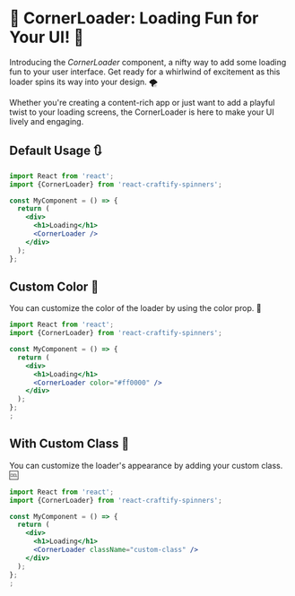 
<Meta title="Spinners/CornerLoader" component={CornerLoader} />

# 🔄 CornerLoader: Loading Fun for Your UI! 🔄

Introducing the *CornerLoader* component, a nifty way to add some loading fun to your user interface. Get ready for a whirlwind of excitement as this loader spins its way into your design. 🌪️

Whether you're creating a content-rich app or just want to add a playful twist to your loading screens, the CornerLoader is here to make your UI lively and engaging.

## Default Usage 🔃

```jsx
import React from 'react';
import {CornerLoader} from 'react-craftify-spinners';

const MyComponent = () => {
  return (
    <div>
      <h1>Loading</h1>
      <CornerLoader />
    </div>
  );
};
```

## Custom Color 🎨

You can customize the color of the loader by using the color prop. 🌈

```jsx
import React from 'react';
import {CornerLoader} from 'react-craftify-spinners';

const MyComponent = () => {
  return (
    <div>
      <h1>Loading</h1>
      <CornerLoader color="#ff0000" />
    </div>
  );
};
;
```

## With Custom Class 🚀

You can customize the loader's appearance by adding your custom class. 🆒

```jsx
import React from 'react';
import {CornerLoader} from 'react-craftify-spinners';

const MyComponent = () => {
  return (
    <div>
      <h1>Loading</h1>
      <CornerLoader className="custom-class" />
    </div>
  );
};
;
```